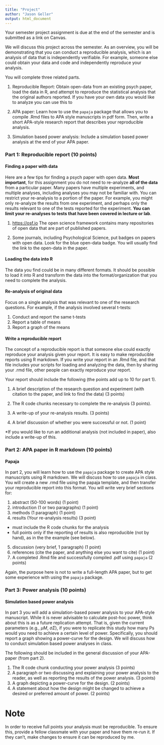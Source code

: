 ```yaml
---
title: "Project"
author: "Jason Geller"
output: html_document
---
```


Your semester project assignment is due at the end of the semester and is submitted as a link on Canvas. 

We will discuss this project across the semester. As an overview, you will be demonstrating that you can conduct a reproducible analysis, which is an analysis of data that is independently verifiable. For example, someone else could obtain your data and code and independently reproduce your analysis. 

You will complete three related parts.

1. Reproducible Report: Obtain open-data from an existing psych paper, load the data in R, and attempt to reproduce the statistical analysis that the original authors reported. If you have your own data you would like to analyze you can use this to

2. APA paper: Learn how to use the `papaja` package that allows you to compile .Rmd files to APA style manuscripts in pdf form. Then, write a short APA-style research report that describes your reproducible analysis.

3. Simulation based power analysis: Include a simulation based power analysis at the end of your APA paper.

### Part 1: Reproducible report (10 points)

#### Finding a paper with data

Here are a few tips for finding a psych paper with open data. **Most important**, for this assignment you do not need to re-analyze **all of the data** from a particular paper. Many papers have multiple experiments, and multiple analyses, including analyses you may not be familiar with. You can restrict your re-analysis to a portion of the paper. For example, you might only re-analyze the results from one experiment, and perhaps only the results relevant to one of the tests reported for the experiment. **You can limit your re-analyses to tests that have been covered in lecture or lab**. 

1. [https://osf.io](https://osf.io) The open science framework contains many repositories of open data that are part of published papers.

2. Some journals, including Psychological Science, put badges on papers with open data. Look for the blue open-data badge. You will usually find the link to the open-data in the paper.

#### Loading the data into R

The data you find could be in many different formats. It should be possible to load it into R and transform the data into the format/organization that you need to complete the analysis.

#### Re-analysis of original data

Focus on a single analysis that was relevant to one of the research questions. For example, if the analysis involved several t-tests:

1. Conduct and report the same t-tests
2. Report a table of means
3. Report a graph of the means

#### Write a reproducible report

The concept of a reproducible report is that someone else could exactly reproduce your analysis given your report. It is easy to make reproducible reports using R markdown. If you write your report in an .Rmd file, and that file includes your scripts for loading and analyzing the data, then by sharing your .rmd file, other people can exactly reproduce your report.

Your report should include the following (the points add up to 10 for part 1).

1. A brief description of the research question and experiment (with citation to the paper, and link to find the data) (3 points)

2. The R code chunks necessary to complete the re-analysis (3 points).

3. A write-up of your re-analysis results. (3 points)

4. A brief discussion of whether you were successful or not. (1 point)

*If you would like to run an additional analysis (not included in paper), also include a write-up of this. 

### Part 2: APA paper in R markdown (10 points)

#### Papaja

In part 2, you will learn how to use the `papaja` package to create APA style manuscripts using R markdown. We will discuss how to use `papaja` in class. You will create a new .rmd file using the papaja template, and then transfer your reproducible report into this format. You will write very brief sections for:

1. abstract (50-100 words) (1 point)
2. introduction (1 or two paragraphs) (1 point)
3. methods (1 paragraph)  (1 point)
4. results (Your re-analysis results)  (3 point)
  - must include the R code chunks for the analysis
  - full points only if the reporting of results is also reproducible (not by hand), as in the the example (see below).
5. discussion (very brief, 1 paragraph)  (1 point)
6. references (cite the paper, and anything else you want to cite)  (1 point)
7. A completed .Rmd file and successfully compiled .pdf using `papaja` (2 points)

Again, the purpose here is not to write a full-length APA paper, but to get some experience with using the `papaja` package.

### Part 3: Power analysis (10 points)

#### Simulation based power analysis

In part 3 you will add a simulation-based power analysis to your APA-style manuscript. While it is never advisable to calculate post-hoc power, think about this is as a future replication attempt. That is, given the current parameters (e.g., $\mu M$, $\sigma \Sigma$), if you were to replicate this study how many Ps would you need to achieve a certain level of power. Specifically, you should report a graph showing a power-curve for the design. We will discuss how to conduct simulation based power analyses in class.

The following should be included in the general discussion of your APA-paper (from part 2).

1. The R code chunk conducting your power analysis (3 points)
2. A paragraph or two discussing and explaining your power analysis to the reader, as well as reporting the results of the power analysis. (3 points)
3. A graph depicting a power-curve for the design. (2 points)
4. A statement about how the design might be changed to achieve a desired or preferred amount of power. (2 points)

# Note

In order to receive full points your analysis must be reproducible. To ensure this, provide a fellow classmate with your paper and have them re-run it. If they can't, make changes to ensure it can be reproduced by me. 
